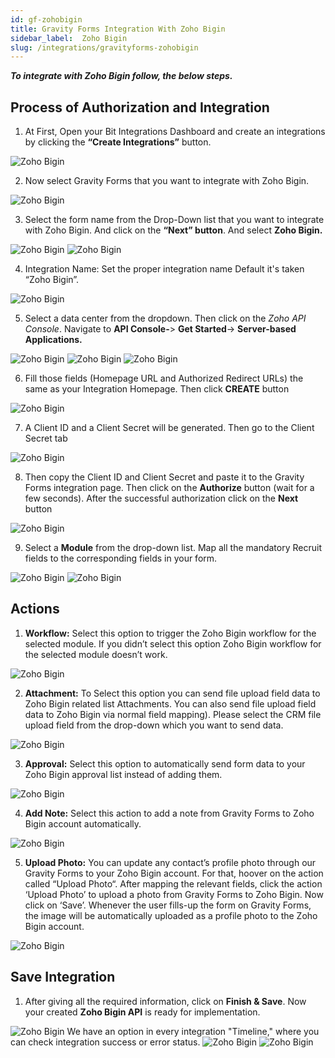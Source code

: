 ```yaml
---
id: gf-zohobigin
title: Gravity Forms Integration With Zoho Bigin
sidebar_label:  Zoho Bigin
slug: /integrations/gravityforms-zohobigin
---
```



***To integrate with Zoho Bigin follow, the below steps.***


## Process of Authorization and Integration
1.	At First, Open your Bit Integrations Dashboard and create an integrations by clicking the **“Create Integrations”** button.
 <Image src="Zoho Bigin/Create Integration" alt="Zoho Bigin" w="1020" h="350" />


2. Now select Gravity Forms that you want to integrate with Zoho Bigin.
 <Image src="Zoho Bigin/Select-Contact-Form-7" alt="Zoho Bigin" w="1020" h="350" />

3.	Select the form name from the Drop-Down list that you want to integrate with Zoho Bigin. And click on the **“Next” button**. And select **Zoho Bigin.**
 <Image src="Zoho Bigin/Gravity-Forms" alt="Zoho Bigin" w="1020" h="350" />
 <Image src="Zoho Bigin/select zoho bigin" alt="Zoho Bigin" w="1020" h="350" />

4.	Integration Name: Set the proper integration name Default it's taken “Zoho Bigin”.
 <Image src="Zoho Bigin/integration name" alt="Zoho Bigin" w="1020" h="350" />

5. Select a data center from the dropdown. Then click on the *Zoho API Console*. Navigate to **API Console-**> **Get Started**-> **Server-based Applications.** 
 <Image src="Zoho Bigin/select data center" alt="Zoho Bigin" w="1020" h="350" />
 <Image src="Zoho Bigin/get started" alt="Zoho Bigin" w="1020" h="350" />
 <Image src="Zoho Bigin/server based applications" alt="Zoho Bigin" w="1020" h="350" />


6.	Fill those fields (Homepage URL and Authorized Redirect URLs) the same as your Integration Homepage. Then click **CREATE** button
 <Image src="Zoho Bigin/create api" alt="Zoho Bigin" w="1020" h="350" />

 
7.	A Client ID and a Client Secret will be generated. Then go to the Client Secret tab
 <Image src="Zoho Bigin/client id and serect" alt="Zoho Bigin" w="1020" h="300" />

8.	Then copy the Client ID and Client Secret and paste it to the Gravity Forms integration page. Then click on the **Authorize** button (wait for a few seconds). After the successful authorization click on the **Next** button
 <Image src="Zoho Bigin/authorize" alt="Zoho Bigin" w="1020" h="300" />

9.	Select a **Module** from the drop-down list. Map all the mandatory Recruit fields to the corresponding fields in your form.
 <Image src="Zoho Bigin/select module" alt="Zoho Bigin" w="1020" h="300" />
 <Image src="Zoho Bigin/field mapping" alt="Zoho Bigin" w="1020" h="300" />

## Actions

1. **Workflow:** Select this option to trigger the Zoho Bigin workflow for the selected module. If you didn’t select this option Zoho Bigin workflow for the selected module doesn’t work.
 <Image src="Zoho Bigin/workflow actions" alt="Zoho Bigin" w="1020" h="350" />

2. **Attachment:** To Select this option you can send file upload field data to Zoho Bigin related list Attachments. You can also send file upload field data to Zoho Bigin via normal field mapping). Please select the CRM file upload field from the drop-down which you want to send data.
 <Image src="Zoho Bigin/attachment actions" alt="Zoho Bigin" w="1020" h="350" />


3. **Approval:** Select this option to automatically send form data to your Zoho Bigin approval list instead of adding them.
 <Image src="Zoho Bigin/approval actions" alt="Zoho Bigin" w="1020" h="350" />

4. **Add Note:** Select this action to add a note from Gravity Forms to Zoho Bigin account automatically.
 <Image src="Zoho Bigin/add notes actions" alt="Zoho Bigin" w="1020" h="350" />

5. **Upload Photo:** You can update any contact’s profile photo through our Gravity Forms to your Zoho Bigin account. For that, hoover on the action called “Upload Photo“. After mapping the relevant fields, click the action ‘Upload Photo’ to upload a photo from Gravity Forms to Zoho Bigin. Now click on ‘Save’. Whenever the user fills-up the form on Gravity Forms, the image will be automatically uploaded as a profile photo to the Zoho Bigin account.
 <Image src="Zoho Bigin/upload photo actions" alt="Zoho Bigin" w="1020" h="350" />

## Save Integration
1.	After giving all the required information, click on **Finish & Save**. Now your created **Zoho Bigin API** is ready for implementation.
 <Image src="Zoho Bigin/finish and save" alt="Zoho Bigin" w="1020" h="350" />
      We have an option in every integration "Timeline," where you can check integration success or error status.
      <Image src="Zoho Bigin/integrations dashbord" alt="Zoho Bigin" w="1020" h="350" />
      <Image src="Zoho Bigin/timeline" alt="Zoho Bigin" w="1020" h="350" />
